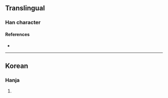 {{character info}}
==Translingual==

===Han character===
{{Han char|rn=5|rad=乙|as=08|sn=9|four=11717|canj=LYN|ids=⿱非乙}}

====References====
* {{Han ref|kx=0084.241|dkj=|dj=|hdz=|uh=341F|ud=13343|bh=|bd=}}

----

==Korean==

===Hanja===
{{ko-hanja|hangeul=길|rv=gil|mr=kil|y=kil}}

# {{rfdef|ko|sort=乙08}}